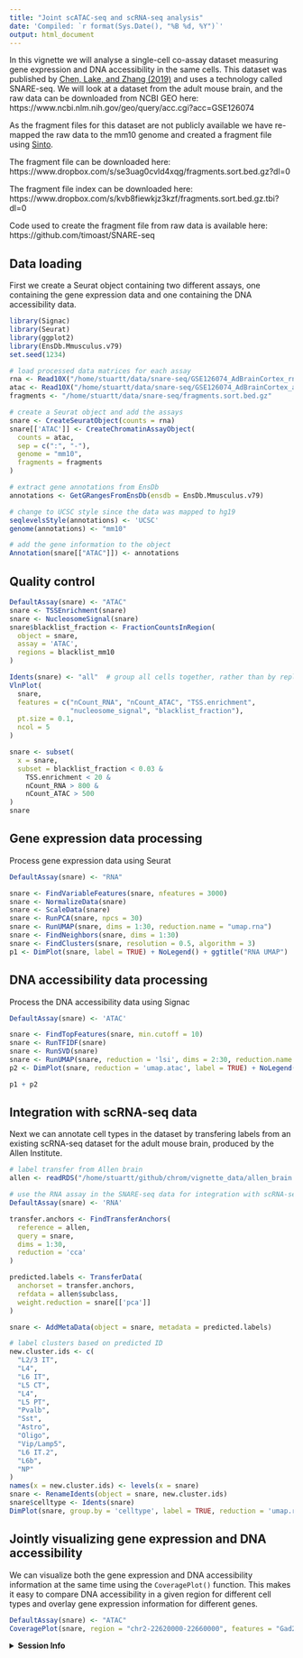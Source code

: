 ```yaml
---
title: "Joint scATAC-seq and scRNA-seq analysis"
date: 'Compiled: `r format(Sys.Date(), "%B %d, %Y")`'
output: html_document
---
```


In this vignette we will analyse a single-cell co-assay dataset measuring gene
expression and DNA accessibility in the same cells. This dataset was published
by [Chen, Lake, and Zhang (2019)](https://www.nature.com/articles/s41587-019-0290-0)
and uses a technology called SNARE-seq. We will look at a dataset from the adult
mouse brain, and the raw data can be downloaded from NCBI GEO here:
https://www.ncbi.nlm.nih.gov/geo/query/acc.cgi?acc=GSE126074 

As the fragment files for this dataset are not publicly available we have
re-mapped the raw data to the mm10 genome and created a fragment file using
[Sinto](https://timoast.github.io/sinto/).

The fragment file can be downloaded
here: https://www.dropbox.com/s/se3uag0cvld4xqg/fragments.sort.bed.gz?dl=0

The fragment file index can be downloaded here: https://www.dropbox.com/s/kvb8fiewkjz3kzf/fragments.sort.bed.gz.tbi?dl=0

Code used to create the fragment file from raw data is available here:
https://github.com/timoast/SNARE-seq 

## Data loading

First we create a Seurat object containing two different assays, one containing
the gene expression data and one containing the DNA accessibility data.

```r
library(Signac)
library(Seurat)
library(ggplot2)
library(EnsDb.Mmusculus.v79)
set.seed(1234)

# load processed data matrices for each assay
rna <- Read10X("/home/stuartt/data/snare-seq/GSE126074_AdBrainCortex_rna/", gene.column = 1)
atac <- Read10X("/home/stuartt/data/snare-seq/GSE126074_AdBrainCortex_atac/", gene.column = 1)
fragments <- "/home/stuartt/data/snare-seq/fragments.sort.bed.gz"

# create a Seurat object and add the assays
snare <- CreateSeuratObject(counts = rna)
snare[['ATAC']] <- CreateChromatinAssayObject(
  counts = atac,
  sep = c(":", "-"),
  genome = "mm10",
  fragments = fragments
)

# extract gene annotations from EnsDb
annotations <- GetGRangesFromEnsDb(ensdb = EnsDb.Mmusculus.v79)

# change to UCSC style since the data was mapped to hg19
seqlevelsStyle(annotations) <- 'UCSC'
genome(annotations) <- "mm10"

# add the gene information to the object
Annotation(snare[["ATAC"]]) <- annotations
```

## Quality control

```r
DefaultAssay(snare) <- "ATAC"
snare <- TSSEnrichment(snare)
snare <- NucleosomeSignal(snare)
snare$blacklist_fraction <- FractionCountsInRegion(
  object = snare,
  assay = 'ATAC',
  regions = blacklist_mm10
)
```

```r
Idents(snare) <- "all"  # group all cells together, rather than by replicate
VlnPlot(
  snare,
  features = c("nCount_RNA", "nCount_ATAC", "TSS.enrichment",
               "nucleosome_signal", "blacklist_fraction"),
  pt.size = 0.1,
  ncol = 5
)
```

```r
snare <- subset(
  x = snare,
  subset = blacklist_fraction < 0.03 &
    TSS.enrichment < 20 &
    nCount_RNA > 800 &
    nCount_ATAC > 500
)
snare
```

## Gene expression data processing

Process gene expression data using Seurat

```r
DefaultAssay(snare) <- "RNA"

snare <- FindVariableFeatures(snare, nfeatures = 3000)
snare <- NormalizeData(snare)
snare <- ScaleData(snare)
snare <- RunPCA(snare, npcs = 30)
snare <- RunUMAP(snare, dims = 1:30, reduction.name = "umap.rna")
snare <- FindNeighbors(snare, dims = 1:30)
snare <- FindClusters(snare, resolution = 0.5, algorithm = 3)
p1 <- DimPlot(snare, label = TRUE) + NoLegend() + ggtitle("RNA UMAP")
```

## DNA accessibility data processing

Process the DNA accessibility data using Signac

```r
DefaultAssay(snare) <- 'ATAC'

snare <- FindTopFeatures(snare, min.cutoff = 10)
snare <- RunTFIDF(snare)
snare <- RunSVD(snare)
snare <- RunUMAP(snare, reduction = 'lsi', dims = 2:30, reduction.name = 'umap.atac')
p2 <- DimPlot(snare, reduction = 'umap.atac', label = TRUE) + NoLegend() + ggtitle("ATAC UMAP")
```

```r
p1 + p2
```

## Integration with scRNA-seq data

Next we can annotate cell types in the dataset by transfering labels from an
existing scRNA-seq dataset for the adult mouse brain, produced by the Allen
Institute.

```r
# label transfer from Allen brain
allen <- readRDS("/home/stuartt/github/chrom/vignette_data/allen_brain.rds")

# use the RNA assay in the SNARE-seq data for integration with scRNA-seq
DefaultAssay(snare) <- 'RNA'

transfer.anchors <- FindTransferAnchors(
  reference = allen,
  query = snare,
  dims = 1:30,
  reduction = 'cca'
)

predicted.labels <- TransferData(
  anchorset = transfer.anchors,
  refdata = allen$subclass,
  weight.reduction = snare[['pca']]
)

snare <- AddMetaData(object = snare, metadata = predicted.labels)
```

```r
# label clusters based on predicted ID
new.cluster.ids <- c(
  "L2/3 IT",
  "L4",
  "L6 IT",
  "L5 CT",
  "L4",
  "L5 PT",
  "Pvalb",
  "Sst",
  "Astro",
  "Oligo",
  "Vip/Lamp5",
  "L6 IT.2",
  "L6b",
  "NP"
)
names(x = new.cluster.ids) <- levels(x = snare)
snare <- RenameIdents(object = snare, new.cluster.ids)
snare$celltype <- Idents(snare)
DimPlot(snare, group.by = 'celltype', label = TRUE, reduction = 'umap.rna')
```

## Jointly visualizing gene expression and DNA accessibility

We can visualize both the gene expression and DNA accessibility information at
the same time using the `CoveragePlot()` function. This makes it easy to compare
DNA accessibility in a given region for different cell types and overlay gene 
expression information for different genes.

```r
DefaultAssay(snare) <- "ATAC"
CoveragePlot(snare, region = "chr2-22620000-22660000", features = "Gad2")
```

<details>
  <summary>**Session Info**</summary>
  
```r
sessionInfo()
```

</details>
